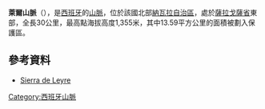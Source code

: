 '''萊爾山脈'''（{{lang-es|Sierra de Leyre}}），是[[西班牙|西班牙]]的[[山脈|山脈]]，位於該國北部[[納瓦拉自治區|納瓦拉自治區]]，處於[[薩拉戈薩省|薩拉戈薩省]]東部，全長30公里，最高點海拔高度1,355米，其中13.59平方公里的面積被劃入保護區。

==參考資料==
* [https://web.archive.org/web/20080108040109/http://www.tecnun.es/Asignaturas/Ecologia/EspNaturales/Leyre/sierra_de_leyre.htm Sierra de Leyre]

{{Spain-geo-stub}}
[[Category:西班牙山脈|Category:西班牙山脈]]